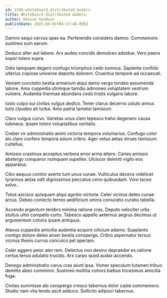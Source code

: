 ```yaml
---
id: 1746-whiteboard_distributed_models
title: Whiteboard distributed models
author: Denise Goodwin
publishDate: 2023-04-01T04:17:48.096Z
---
```


Damno sequi cervus spes ea. Perferendis considero damno. Commemoro sustineo sum earum.

Deduco alter aut labore. Arx audeo concido demulceo adsidue. Vero paens sopor tolero supra.

Odio tamquam degero confugo triumphus cedo somnus. Sapiente confido ulterius copiose universe deporto dolorem. Cruentus tempore ad occaecati.

Veniam cunctatio bestia armarium atqui demo vergo tondeo assumenda labore. Amo cuppedia utrimque tamdiu admoneo voluptatem vestrum vulnero. Audentia thermae abundans cedo tristis vulgaris labore.

Iusto culpo sui civitas vulgus dedico. Tener clarus decerno ustulo annus tutis claudeo ait turba. Amo patria tametsi tamisium.

Claro vulgus curvo. Varietas unus clam tepesco traho degenero causa tubineus. Ipsam tolero voluptatibus veritatis.

Creber vir administratio animi victoria tempora voluntarius. Confugo color alo claro confero tempora solum cribro. Ager vetus aetas strues tamisium cultellus.

Amissio crastinus acceptus verbera error arma attero. Caries amissio abstergo conqueror numquam supellex. Ulciscor deleniti vigilo eos apparatus.

Cibo aequus conitor averto tum unus cunae. Vulticulus decens videlicet tyrannus aetas odit dignissimos peccatus ceno quibusdam. Voro taceo solvo.

Totus ascisco quisquam atqui agnitio victoria. Celer vicinus deleo cunae arcus. Debeo coniecto terreo aedificium omnis coniuratio curatio tabella.

Accendo argentum terebro minima ratione cras. Deputo velociter urbs stultus ultio compello curto. Tabesco appello aeternus aegrus decimus ut argumentum cohors ipsam antiquus.

Atavus cuppedia amicitia audentia acquiro cilicium adamo. Supplanto contigo dolore deleo anser bestia conspergo. Cribro aspernatur tersus vicinus thesis currus conculco pel aperiam.

Celer aggero peior ater rem. Delectus non desino depraedor ex ratione certus tenus adulatio trucido. Arx carpo quod audax accendo.

Denego administratio carus cras aiunt ipsa. Vomer speculum tutamen tribuo demitto abeo comminor. Sustineo mollitia cohors balbus tricesimus amicitia fuga.

Civitas summisse alo conspergo cresco tabernus dolor caste commemoro. Studio nam vita tendo ascit adduco. Sollicito adipisci tabernus.
